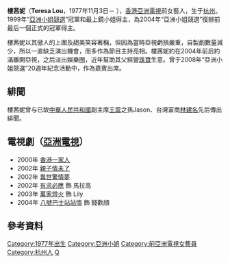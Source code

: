 
'''樓茜妮'''（'''Teresa Lou'''，1977年11月3日－ ），[[香港|香港]][[亞洲電視|亞洲電視]]前女藝人，生于[[杭州|杭州]]。1999年“[[亞洲小姐競選|亞洲小姐競選]]”冠軍和最上鏡小姐得主，為2004年“亞洲小姐競選”復辦前最后一個正式的冠軍得主。

樓茜妮以其傲人的上圍及甜美笑容著稱，但因為當時亞視虧損嚴重，自製劇數量減少，所以一直缺乏演出機會，而多作為節目主持亮相。樓茜妮約在2004年前后約滿離開亞視，之后淡出娛樂圈，近年幫助其父經營[[珠寶|珠寶]]生意。曾于2008年“亞洲小姐競選”20週年紀念活動中，作為嘉賓出席。

== 緋聞 ==
樓茜妮曾与已故[[中華人民共和國|中華人民共和國]]副主席[[王震|王震]]之孫Jason、台灣富商[[林建名|林建名]]先后傳出緋聞。

== 電視劇（[[亞洲電視|亞洲電視]]） ==
*2000年 [[香港一家人|香港一家人]]
*2002年 [[親子情未了|親子情未了]]
*2002年 [[異世驚情夢|異世驚情夢]]
*2002年 [[有求必應_(電視劇)|有求必應]] 飾 馬拉高
*2003年 [[萬家燈火_(電視劇)|萬家燈火]] 飾 Lily
*2004年 [[八號巴士站站情|八號巴士站站情]] 飾 錢歡顔

== 參考資料 ==
{{reflist}}

{{亞洲小姐|[[羅麗莎|羅麗莎]]|冠|1999年|[[呂晶晶|呂晶晶]]}}
{{亞洲小姐競選歷屆三甲得主}}
{{HK-enter-bio-stub}}

[[Category:1977年出生|Category:1977年出生]]
[[Category:亞洲小姐|Category:亞洲小姐]]
[[Category:前亞洲電視女藝員|Category:前亞洲電視女藝員]]
[[Category:杭州人|Category:杭州人]]
[[Category:樓姓|Q]]